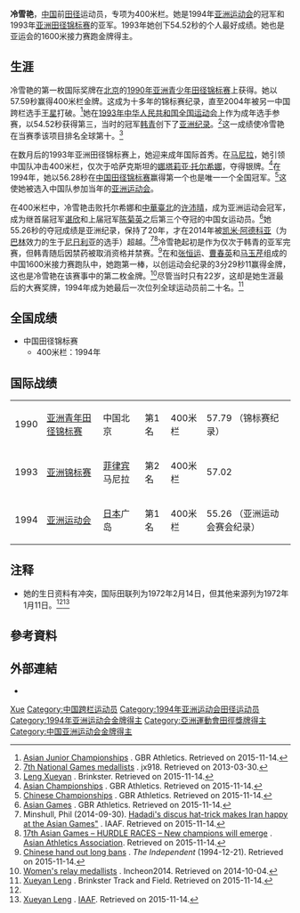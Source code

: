{{Infobox sportsperson
| honorific_prefix          = 
| name                      = 冷雪艷
| honorific_suffix          = 
| image                     = 
| image_size                = 
| alt                       = 
| caption                   = 
| headercolor               = 
| textcolor                 = 
| real_name                 = 
| native_name               = 
| native_name_lang          = 
| romanizedname             = 
| english_name              = 
| birth_name                = 
| nickname                  = 
| nationality               = 
| national_team             = 
| ethnicity                 = 
| hometown                  = 
| citizenship               = 
| birth_date                = {{Birth date and age|year=1972|month=2|day=14}}
| birth_place               = 
| death_date                = 
| death_place               = 
| resting_place             = 
| resting_place_coordinates = 
| monuments                 = 
| residence                 = 
| education                 = 
| alma_mater                = 
| occupation                = 
| years_active              = 1990 -
| employer                  = 
| agent                     = 
| height                    = 
| weight                    = 
| spouse                    = 
| life_partner              = 
| other_interests           = 
| website                   = 
| module                    = 
| country                   = 
| sport                     = 田徑
| position                  = 
| shoots                    = 
| catches                   = 
| disability                = 
| disability_class          = 
| weight_class              = 
| weight_class_type         = 
| rank                      = 
| event                     = 短跑
| event_type                = 
| universityteam            = 
| collegeteam               = 
| league                    = 
| league_type               = 
| club                      = 
| team                      = 
| turnedpro                 = 
| turnedpro_type            = 
| partner                   = 
| former_partner            = 
| coach                     = 
| retired                   = 
| coaching                  = 
| module2                   = 
| worlds                    = 
| regionals                 = 
{{ubl
|'''1990年亞洲青年田徑錦標賽'''：400公尺跨欄第一名
|'''1990年亞洲青年田徑錦標賽'''：4×400公尺接力第一名
|'''1993年亞洲田徑錦標賽'''：400公尺跨欄第二名
|'''1994年亞洲運動會'''：400公尺跨欄第一名
|'''1994年亞洲運動會'''：4×400公尺接力第一名
}}
| nationals                 = 
{{ubl
|'''1993年中國全國運動會女子組'''：400公尺跨欄第三名
}}
| olympics                  = 
| paralympics               = 
| commonwealth              = 
| highestranking            = 
| pb                        = 
{{ubl
|'''400公尺'''：54.7秒（手動） （1995年）
|'''400公尺跨欄（76.2公分）'''：54.52秒 （1993年）
}}
| medaltemplates            = 
{{MedalCountry|{{CHN-1949}}}}
{{MedalSport|女子田徑}}
{{MedalCompetition|亞洲青年田徑錦標賽}}
{{MedalGold|1990年中國北京市|400公尺跨欄}}
{{MedalGold|1990年中國北京市|4×400公尺接力}}
{{MedalCompetition|亞洲田徑錦標賽}}
{{MedalSilver|1993年菲律賓馬尼拉|400公尺跨欄}}
{{MedalCompetition|亞洲運動會}}
{{MedalGold|1994年日本廣島縣|400公尺跨欄}}
{{MedalGold|1994年日本廣島縣|4×400公尺接力}}
| show-medals               = 
| medaltemplates-title      = 
| module3                   = 
| updated                   = 2017年4月24日
}}
'''冷雪艳'''{{BD|1972年|2月14日|||}}{{ref label|nb|nb|nb}}，[[中华人民共和国|中国]]前[[田径|田径]]运动员，专项为400米栏。她是1994年[[亚洲运动会|亚洲运动会]]的冠军和1993年[[亚洲田径锦标赛|亚洲田径锦标赛]]的亚军。1993年她创下54.52秒的个人最好成绩。她也是亚运会的1600米接力赛跑金牌得主。

== 生涯 ==
冷雪艳的第一枚国际奖牌在[[北京|北京]]的[[1990年亚洲青少年田径锦标赛|1990年亚洲青少年田径锦标赛]]上获得。她以57.59秒赢得400米栏金牌。这成为十多年的锦标赛纪录，直至2004年被另一中国跨栏选手[[王星|王星]]打破。<ref>[http://www.gbrathletics.com/ic/asj.htm Asian Junior Championships] {{Wayback|url=http://www.gbrathletics.com/ic/asj.htm |date=20180911073523 }}. GBR Athletics. Retrieved on 2015-11-14.</ref>她在[[第七届中华人民共和国全国运动会田径比赛|1993年中华人民共和国全国运动会]]上作为成年选手参赛，以54.52秒获得第三，当时的冠军[[韩青_(田径运动员)|韩青]]创下了[[亚洲田径纪录|亚洲纪录]]。<ref>[http://www.jx918.net/Result/ShowArticle.asp?ArticleID=199 7th National Games medallists] {{Wayback|url=http://www.jx918.net/Result/ShowArticle.asp?ArticleID=199 |date=20151117022654 }} {{zh icon}}. jx918. Retrieved on 2013-03-30.</ref>这一成绩使冷雪艳在当赛季该项目排名全球第十。<ref>[http://trackfield.brinkster.net/Profile.asp?ID=1570&Gender=W Leng Xueyan] {{Wayback|url=http://trackfield.brinkster.net/Profile.asp?ID=1570&Gender=W |date=20160304081024 }}. Brinkster. Retrieved on 2015-11-14.</ref>

在数月后的1993年亚洲田径锦标赛上，她迎来成年国际首秀。在[[马尼拉|马尼拉]]，她引领中国队冲击400米栏，仅次于哈萨克斯坦的[[娜塔莉亚·托尔希娜|娜塔莉亚·托尔希娜]]，夺得银牌。<ref>[http://www.gbrathletics.com/ic/asc.htm Asian Championships] {{Wayback|url=http://www.gbrathletics.com/ic/asc.htm |date=20180923173114 }}. GBR Athletics. Retrieved on 2015-11-14.</ref>在1994年，她以56.28秒在[[中国田径锦标赛|中国田径锦标赛]]赢得第一个也是唯一一个全国冠军。<ref>[http://www.gbrathletics.com/nc/chn.htm Chinese Championships] {{Wayback|url=http://www.gbrathletics.com/nc/chn.htm |date=20181004113330 }}. GBR Athletics. Retrieved on 2015-11-14.</ref>这使她被选入中国队参加当年的[[1994年亚洲运动会田径比赛|亚洲运动会]]。

在400米栏中，冷雪艳击败托尔希娜和[[中華臺北|中華臺北]]的[[许沛晴|许沛晴]]，成为亚洲运动会冠军，成为继首届冠军[[谌欣|谌欣]]和上届冠军[[陈菊英|陈菊英]]之后第三个夺冠的中国女运动员。<ref>[http://www.gbrathletics.com/ic/asg.htm Asian Games] {{Wayback|url=http://www.gbrathletics.com/ic/asg.htm |date=20181119062822 }}. GBR Athletics. Retrieved on 2015-11-14.</ref>她55.26秒的夺冠成绩是亚洲纪录，保持了20年，才在2014年被[[凯米·阿德科亚|凯米·阿德科亚]]（为[[巴林|巴林]]效力的生于[[尼日利亚|尼日利亚]]的选手）超越。<ref>Minshull, Phil (2014-09-30). [http://www.iaaf.org/news/report/asian-games-day-4-report Hadadi's discus hat-trick makes Iran happy at the Asian Games"] {{Wayback|url=http://www.iaaf.org/news/report/asian-games-day-4-report |date=20150924192446 }}. IAAF. Retrieved on 2015-11-14.</ref><ref>[http://athleticsasia.org/index.php/k2-component/25-17th-asian-games-hurdle-races-new-champions-will-emerge 17th Asian Games – HURDLE RACES – New champions will emerge] {{Wayback|url=http://athleticsasia.org/index.php/k2-component/25-17th-asian-games-hurdle-races-new-champions-will-emerge |date=20160304092655 }}. [[Asian_Athletics_Association|Asian Athletics Association]]. Retrieved on 2015-11-14.</ref>冷雪艳起初是作为仅次于韩青的亚军完赛，但韩青随后因禁药被取消资格并禁赛。<ref>[https://www.independent.co.uk/sport/chinese-hand-out-long-bans-1390360.html Chinese hand out long bans] {{Wayback|url=https://www.independent.co.uk/sport/chinese-hand-out-long-bans-1390360.html |date=20190811061019 }}. ''The Independent'' (1994-12-21). Retrieved on 2015-11-14.</ref>在和[[张恒运|张恒运]]、[[曹春英|曹春英]]和[[马玉芹|马玉芹]]组成的中国1600米接力赛跑队中，她跑第一棒，以创运动会纪录的3分29秒11赢得金牌，这也是冷雪艳在该赛事中的第二枚金牌。<ref>[https://www.incheon2014ag.org/Sports/Medals/Details?id=AT017N10&lang=en Women's relay medallists] {{Wayback|url=https://www.incheon2014ag.org/Sports/Medals/Details?id=AT017N10&lang=en |date=20151117015219 }}. Incheon2014. Retrieved on 2014-10-04.</ref>尽管当时只有22岁，这却是她生涯最后的大赛奖牌，1994年成为她最后一次位列全球运动员前二十名。<ref name=Brink>[http://trackfield.brinkster.net/Profile.asp?ID=1570&Gender=W Xueyan Leng] {{Wayback|url=http://trackfield.brinkster.net/Profile.asp?ID=1570&Gender=W |date=20160304081024 }}. Brinkster Track and Field. Retrieved on 2015-11-14.</ref>

== 全国成绩 ==
*中国田径锦标赛
**400米栏：1994年

== 国际战绩 ==
{| {{AchievementTable|Event=yes}}
|-
|1990
|[[1990年亚洲青年田径锦标赛|亚洲青年田径锦标赛]]
|中国北京
|bgcolor=gold|第1名
|400米栏
|57.79 （锦标赛纪录）
|-
|1993
|[[1993年亚洲田径锦标赛|亚洲锦标赛]]
|[[菲律宾|菲律宾]]马尼拉
|bgcolor=silver|第2名
|400米栏
|57.02
|-
|1994
|[[1994年亚洲运动会田径比赛|亚洲运动会]]
|[[日本|日本]]广岛
|bgcolor=gold|第1名
|400米栏
|55.26 （亚洲运动会赛会纪录）
|}

== 注释 ==
*{{note label|nb|nb|nb}}她的生日资料有冲突，国际田联列为1972年2月14日，但其他来源列为1972年1月11日。<ref name=Brink/><ref>[http://www.iaaf.org/athletes/pr-of-china/xueyan-ling-170343 Xueyan Leng] {{Wayback|url=http://www.iaaf.org/athletes/pr-of-china/xueyan-ling-170343 |date=20151117014959 }}. [[IAAF|IAAF]]. Retrieved on 2015-11-14.</ref>

== 參考資料 ==
{{Reflist}}

== 外部連結 ==
*{{IAAF name|170343}}

{{亚洲运动会田径比赛女子400米栏冠军}}

{{Authority control}}
{{DEFAULTSORT:Leng冷}}
[[Category:冷姓|Xue]]
[[Category:中国跨栏运动员|Category:中国跨栏运动员]]
[[Category:1994年亚洲运动会田径运动员|Category:1994年亚洲运动会田径运动员]]
[[Category:1994年亚洲运动会金牌得主|Category:1994年亚洲运动会金牌得主]]
[[Category:亞洲運動會田徑獎牌得主|Category:亞洲運動會田徑獎牌得主]]
[[Category:中国亚洲运动会金牌得主|Category:中国亚洲运动会金牌得主]]